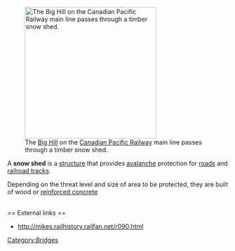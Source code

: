 [[Image:7527 near snow shed.jpg|thumb|right|300px|The [[Big Hill]] on the [[Canadian Pacific Railway]] main line passes through a timber snow shed.]]

A '''snow shed''' is a [[structure]] that provides [[avalanche]] protection for [[road]]s and [[rail tracks|railroad tracks]]. 

Depending on the threat level and size of area to be protected, they are built of wood or [[reinforced concrete]]

<br clear="all" />
== External links ==
*http://mikes.railhistory.railfan.net/r090.html

[[Category:Bridges]]


{{architecture-stub}}